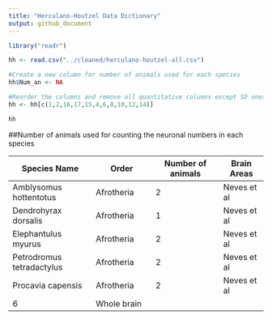 ```yaml
---
title: "Herculano-Houtzel Data Dictionary"
output: github_document
---
```



```r

library("readr")

hh <- read.csv("../cleaned/herculano-houtzel-all.csv")
```

```r


#Create a new column for number of animals used for each species
hh$Num_an <- NA

#Reorder the columns and remove all quantitative columns except SD ones
hh <- hh[c(1,2,16,17,15,4,6,8,10,12,14)]

hh

```

##Number of animals used for counting the neuronal numbers in each species


| Species Name           | Order           | Number of animals | Brain Areas  |
|------------------------|-----------------|-------------------|-------------|
| Amblysomus hottentotus | Afrotheria      | 2                 | Neves et al |
| Dendrohyrax dorsalis   | Afrotheria      | 1                 | Neves et al |
| Elephantulus myurus    | Afrotheria      | 2                 | Neves et al |
| Petrodromus tetradactylus | Afrotheria   | 2                 | Neves et al |
| Procavia capensis      | Afrotheria      | 2                 | Neves et al |
| 6                      | Whole brain |